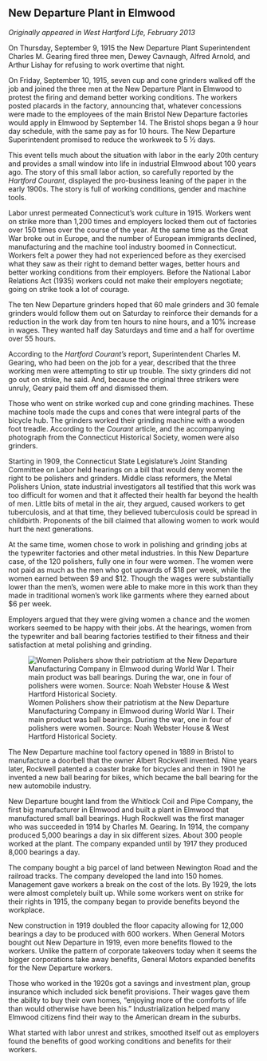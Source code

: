 ## New Departure Plant in Elmwood {-}

*Originally appeared in West Hartford Life, February 2013*

On Thursday, September 9, 1915 the New Departure Plant Superintendent Charles M. Gearing fired three men, Dewey Cavnaugh, Alfred Arnold, and Arthur Lishay for refusing to work overtime that night.

On Friday, September 10, 1915, seven cup and cone grinders walked off the job and joined the three men at the New Departure Plant in Elmwood to protest the firing and demand better working conditions. The workers posted placards in the factory, announcing that, whatever concessions were made to the employees of the main Bristol New Departure factories would apply in Elmwood by September 14. The Bristol shops began a 9 hour day schedule, with the same pay as for 10 hours. The New Departure Superintendent promised to reduce the workweek to 5 ½ days.

This event tells much about the situation with labor in the early 20th century and provides a small window into life in industrial Elmwood about 100 years ago. The story of this small labor action, so carefully reported by the *Hartford Courant*, displayed the pro-business leaning of the paper in the early 1900s. The story is full of working conditions, gender and machine tools.

Labor unrest permeated Connecticut’s work culture in 1915. Workers went on strike more than 1,200 times and employers locked them out of factories over 150 times over the course of the year. At the same time as the Great War broke out in Europe, and the number of European immigrants declined, manufacturing and the machine tool industry boomed in Connecticut. Workers felt a power they had not experienced before as they exercised what they saw as their right to demand better wages, better hours and better working conditions from their employers. Before the National Labor Relations Act (1935) workers could not make their employers negotiate; going on strike took a lot of courage.

The ten New Departure grinders hoped that 60 male grinders and 30 female grinders would follow them out on Saturday to reinforce their demands for a reduction in the work day from ten hours to nine hours, and a 10% increase in wages. They wanted half day Saturdays and time and a half for overtime over 55 hours.

According to the *Hartford Courant’s* report, Superintendent Charles M. Gearing, who had been on the job for a year, described that the three working men were attempting to stir up trouble. The sixty grinders did not go out on strike, he said. And, because the original three strikers were unruly, Geary paid them off and dismissed them.

Those who went on strike worked cup and cone grinding machines. These machine tools made the cups and cones that were integral parts of the bicycle hub. The grinders worked their grinding machine with a wooden foot treadle. According to the *Courant* article, and the accompanying photograph from the Connecticut Historical Society, women were also grinders.

Starting in 1909, the Connecticut State Legislature’s Joint Standing Committee on Labor held hearings on a bill that would deny women the right to be polishers and grinders. Middle class reformers, the Metal Polishers Union, state industrial investigators all testified that this work was too difficult for women and that it affected their health far beyond the health of men. Little bits of metal in the air, they argued, caused workers to get tuberculosis, and at that time, they believed tuberculosis could be spread in childbirth. Proponents of the bill claimed that allowing women to work would hurt the next generations.

At the same time, women chose to work in polishing and grinding jobs at the typewriter factories and other metal industries. In this New Departure case, of the 120 polishers, fully one in four were women. The women were not paid as much as the men who got upwards of $18 per week, while the women earned between $9 and $12. Though the wages were substantially lower than the men’s, women were able to make more in this work than they made in traditional women’s work like garments where they earned about $6 per week.

Employers argued that they were giving women a chance and the women workers seemed to be happy with their jobs. At the hearings, women from the typewriter and ball bearing factories testified to their fitness and their satisfaction at metal polishing and grinding.

![Women Polishers show their patriotism at the New Departure Manufacturing Company in Elmwood during World War I. Their main product was ball bearings. During the war, one in four of polishers were women. Source: Noah Webster House & West Hartford Historical Society.](images/06-new-departure.jpg)

The New Departure machine tool factory opened in 1889 in Bristol to manufacture a doorbell that the owner Albert Rockwell invented. Nine years later, Rockwell patented a coaster brake for bicycles and then in 1901 he invented a new ball bearing for bikes, which became the ball bearing for the new automobile industry.

New Departure bought land from the Whitlock Coil and Pipe Company, the first big manufacturer in Elmwood and built a plant in Elmwood that manufactured small ball bearings. Hugh Rockwell was the first manager who was succeeded in 1914 by Charles M. Gearing. In 1914, the company produced 5,000 bearings a day in six different sizes. About 300 people worked at the plant. The company expanded until by 1917 they produced 8,000 bearings a day.

The company bought a big parcel of land between Newington Road and the railroad tracks. The company developed the land into 150 homes. Management gave workers a break on the cost of the lots. By 1929, the lots were almost completely built up. While some workers went on strike for their rights in 1915, the company began to provide benefits beyond the workplace.

New construction in 1919 doubled the floor capacity allowing for 12,000 bearings a day to be produced with 600 workers. When General Motors bought out New Departure in 1919, even more benefits flowed to the workers. Unlike the pattern of corporate takeovers today when it seems the bigger corporations take away benefits, General Motors expanded benefits for the New Departure workers.

Those who worked in the 1920s got a savings and investment plan, group insurance which included sick benefit provisions. Their wages gave them the ability to buy their own homes, “enjoying more of the comforts of life than would otherwise have been his.” Industrialization helped many Elmwood citizens find their way to the American dream in the suburbs.

What started with labor unrest and strikes, smoothed itself out as employers found the benefits of good working conditions and benefits for their workers.

